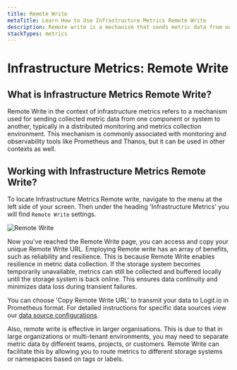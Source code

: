 ```yaml
---
title: Remote Write
metaTitle: Learn How to Use Infrastructure Metrics Remote Write
description: Remote write is a mechanism that sends metric data from one component to another. Learn how to use and configure Infrastructure Metrics Remote Write in Logit.io
stackTypes: metrics
---
```


# Infrastructure Metrics: Remote Write

## What is Infrastructure Metrics Remote Write?

Remote Write in the context of infrastructure metrics refers to a mechanism 
used for sending collected metric data from one component or system to another, 
typically in a distributed monitoring and metrics collection environment. 
This mechanism is commonly associated with monitoring and observability tools 
like Prometheus and Thanos, but it can be used in other contexts as well.

## Working with Infrastructure Metrics Remote Write?

To locate Infrastructure Metrics Remote write, navigate to the menu at the 
left side of your screen. Then under the heading 'Infrastructure Metrics' 
you will find `Remote Write` settings.

![Remote Write](@/images/help/infrastructure-metrics/remote-write.png)

Now you've reached the Remote Write page, you can access and copy your 
unique Remote Write URL.  Employing Remote write has an array of benefits, 
such as reliability and resilience. This is because Remote Write enables 
resilience in metric data collection. If the storage system becomes 
temporarily unavailable, metrics can still be collected and buffered 
locally until the storage system is back online. This ensures data 
continuity and minimizes data loss during transient failures. 

You can choose 'Copy Remote Write URL' to transmit your data to Logit.io 
in Prometheus format. For detailed instructions for specific data sources 
view our [data source configurations](/integrations/activemq#metrics).

Also, remote write is effective in larger organisations. This is due 
to that in large organizations or multi-tenant environments, you may 
need to separate metric data by different teams, projects, or customers. 
Remote Write can facilitate this by allowing you to route metrics to 
different storage systems or namespaces based on tags or labels.